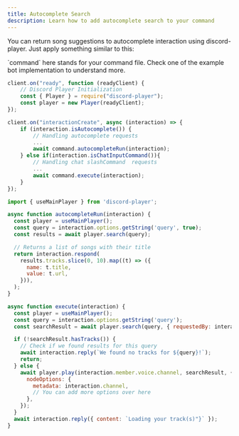 ```yaml
---
title: Autocomplete Search
description: Learn how to add autocomplete search to your command
---
```


You can return song suggestions to autocomplete interaction using discord-player. Just apply something similar to this:

<Callout type="info">
  `command` here stands for your command file. Check one of the example bot implementation to understand more.
</Callout>

```js title="index.js"
client.on("ready", function (readyClient) {
    // Discord Player Initialization
	const { Player } = require("discord-player");
	const player = new Player(readyClient);
});

client.on("interactionCreate", async (interaction) => {
    if (interaction.isAutocomplete()) {
        // Handling autocomplete requests
        ...
        await command.autocompleteRun(interaction);
    } else if(interaction.isChatInputCommand()){
        // Handling chat slashCommand  requests
        ...
        await command.execute(interaction);
    }
});
```

```js title="play.js"
import { useMainPlayer } from 'discord-player';

async function autocompleteRun(interaction) {
  const player = useMainPlayer();
  const query = interaction.options.getString('query', true);
  const results = await player.search(query);

  // Returns a list of songs with their title
  return interaction.respond(
    results.tracks.slice(0, 10).map((t) => ({
      name: t.title,
      value: t.url,
    })),
  );
}

async function execute(interaction) {
  const player = useMainPlayer();
  const query = interaction.options.getString('query');
  const searchResult = await player.search(query, { requestedBy: interaction.user });

  if (!searchResult.hasTracks()) {
    // Check if we found results for this query
    await interaction.reply(`We found no tracks for ${query}!`);
    return;
  } else {
    await player.play(interaction.member.voice.channel, searchResult, {
      nodeOptions: {
        metadata: interaction.channel,
        // You can add more options over here
      },
    });
  }
  await interaction.reply({ content: `Loading your track(s)"}` });
}
```
